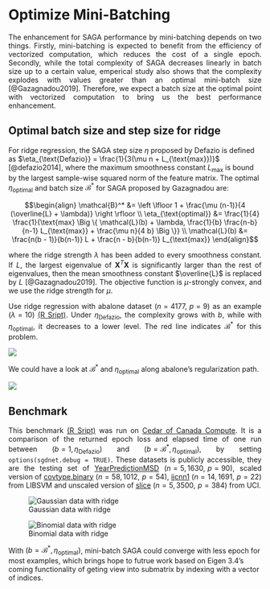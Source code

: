 
# Optimize Mini-Batching

<p style="text-align:justify;">
The enhancement for SAGA performance by mini-batching depends on two things. Firstly, mini-batching is expected to benefit from the efficiency of vectorized computation, which reduces the cost of a single epoch. Secondly, while the total complexity of SAGA decreases linearly in batch size up to a certain value, emperical study also shows that the complexity explodes with values greater than an optimal mini-batch size [@Gazagnadou2019]. Therefore, we expect a batch size at the optimal point with vectorized computation to bring us the best performance enhancement.
</p>

## Optimal batch size and step size for ridge

<p style="text-align:justify;">
For ridge regression, the SAGA step size $\eta$ proposed by Defazio is defined as $\eta_{\text{Defazio}} = \frac{1}{3(\mu n + L_{\text{max}})}$ [@defazio2014], where the maximum smoothness constant $L_{\text{max}}$ is bound by the largest sample-wise squared norm of the feature matrix. The optimal $\eta_{\text{optimal}}$ and batch size $\mathcal{B}^*$ for SAGA proposed by Gazagnadou are:

$$\begin{align}
\mathcal{B}^*  &=  \left \lfloor 1 + \frac{\mu (n-1)}{4 (\overline{L} + \lambda)} \right \rfloor \\
\eta_{\text{optimal}} &=  \frac{1}{4} \frac{1}{\text{max} \Big \{ \mathcal{L}(b) + \lambda, \frac{1}{b} \frac{n-b}{n-1} L_{\text{max}} + \frac{\mu n}{4 b} \Big \}} \\
\mathcal{L}(b) &= \frac{n(b - 1)}{b(n-1)} L + \frac{n - b}{b(n-1)} L_{\text{max}}
\end{align}$$
</p>

<p style="text-align:justify;">
where the ridge strength $\lambda$ has been added to every smoothness constant. If $L$, the largest eigenvalue of $\mathbf{X}^T \mathbf{X}$ is significantly larger than the rest of eigenvalues, then the mean smoothness constant $\overline{L}$ is replaced by $L$ [@Gazagnadou2019]. The objective function is $\mu$-strongly convex, and we use the ridge strength for $\mu$.
</p>

<p style="text-align:justify;">
Use ridge regression with abalone dataset ($n = 4177, \,\, p = 9$) as an example ($\lambda = 10$) [(R Sript)](https://github.com/wzzlcss/wzzlcss.github.io/blob/master/Rscript/3.1/part%201/complexity_bench.R). Under $\eta_{\text{Defazio}}$, the complexity grows with $b$, while with $\eta_{\text{optimal}}$, it decreases to a lower level. The red line indicates $\mathcal{B}^*$ for this problem.
</p>

![](./figure/stepsize_opt.png)

<p style="text-align:justify;">
We could have a look at $\mathcal{B}^*$ and $\eta_{\text{optimal}}$ along abalone's regularization path. 
</p>

![](./figure/abalone_opt.png)

## Benchmark

<p style="text-align:justify;">
This benchmark [(R Sript)](https://github.com/wzzlcss/wzzlcss.github.io/blob/master/Rscript/3.1/part%202/pass_bench.R) was run on [Cedar of Canada Compute](https://docs.computecanada.ca/wiki/Cedar). It is a comparison of the returned epoch loss and elapsed time of one run between $(b = 1, \eta_{\text{Defazio}})$ and $(b = \mathcal{B}^*, \eta_{\text{optimal}})$, by setting ```options(sgdnet.debug = TRUE)```. These datasets is publicly accessible, they are the testing set of [YearPredictionMSD](https://www.csie.ntu.edu.tw/~cjlin/libsvmtools/datasets/regression.html#YearPredictionMSD) ($n = 5,1630, \,\, p = 90$), scaled version of [covtype.binary](https://www.csie.ntu.edu.tw/~cjlin/libsvmtools/datasets/binary.html#covtype.binary) ($n = 58,1012, \,\, p = 54$), [ijcnn1](https://www.csie.ntu.edu.tw/~cjlin/libsvmtools/datasets/binary.html#ijcnn1) ($n = 14,1691, \,\, p = 22$) from LIBSVM and unscaled version of [slice](https://archive.ics.uci.edu/ml/datasets/Relative+location+of+CT+slices+on+axial+axis) ($n = 5,3500, \,\, p = 384$) from UCI. 
</p>

![Gaussian data with ridge](./figure/gaussian.png)



![Binomial data with ridge](./figure/binomial.png)

With $(b = \mathcal{B}^*, \eta_{\text{optimal}})$, mini-batch SAGA could converge with less epoch for most examples, which brings hope to futrue work based on Eigen 3.4's coming functionality of geting view into submatrix by indexing with a vector of indices.

